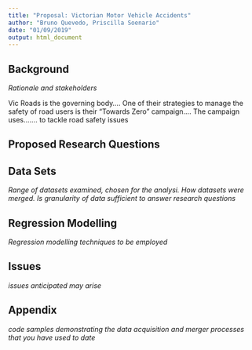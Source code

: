 ```yaml
---
title: "Proposal: Victorian Motor Vehicle Accidents"
author: "Bruno Quevedo, Priscilla Soenario"
date: "01/09/2019"
output: html_document
---
```

## Background
_Rationale and stakeholders_

Vic Roads is the governing body....
One of their strategies to manage the safety of road users is their "Towards Zero" campaign....
The campaign uses....... to tackle road safety issues




## Proposed Research Questions



## Data Sets
_Range of datasets examined, chosen for the analysi. How datasets were merged. Is granularity of data sufficient to answer research questions_


## Regression Modelling
_Regression modelling techniques to be employed_


## Issues
_issues anticipated may arise_



## Appendix
_code samples demonstrating the data acquisition and merger processes that you have used to date_


